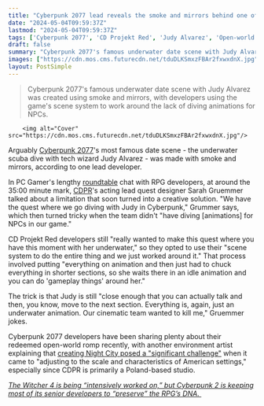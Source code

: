 ```yaml
---
title: "Cyberpunk 2077 lead reveals the smoke and mirrors behind one of the RPG's most unique quests: 'Our cinematic team wanted to kill me'"
date: "2024-05-04T09:59:37Z"
lastmod: "2024-05-04T09:59:37Z"
tags: ['Cyberpunk 2077', 'CD Projekt Red', 'Judy Alvarez', 'Open-world', 'RPG']
draft: false
summary: "Cyberpunk 2077's famous underwater date scene with Judy Alvarez was created using smoke and mirrors, with developers using the game's scene system to work around the lack of diving animations for NPCs."
images: ["https://cdn.mos.cms.futurecdn.net/tduDLKSmxzFBAr2fxwxdnX.jpg"]
layout: PostSimple
---
```

> Cyberpunk 2077's famous underwater date scene with Judy Alvarez was created using smoke and mirrors, with developers using the game's scene system to work around the lack of diving animations for NPCs.


        <img alt="Cover" src="https://cdn.mos.cms.futurecdn.net/tduDLKSmxzFBAr2fxwxdnX.jpg"/>
        
Arguably [Cyberpunk 2077](https://www.gamesradar.com/cyberpunk-2077-guide/)'s most famous date scene - the underwater scuba dive with tech wizard Judy Alvarez - was made with smoke and mirrors, according to one lead developer. 

In PC Gamer's lengthy [roundtable](https://www.youtube.com/watch?v=PAuxb7A1Bdw) chat with RPG developers, at around the 35:00 minute mark, [CDPR](https://www.gamesradar.com/tag/cd-projekt-red/)'s acting lead quest designer Sarah Gruemmer talked about a limitation that soon turned into a creative solution. "We have the quest where we go diving with Judy in Cyberpunk," Grummer says, which then turned tricky when the team didn't "have diving [animations] for NPCs in our game."

CD Projekt Red developers still "really wanted to make this quest where you have this moment with her underwater," so they opted to use their "scene system to do the entire thing and we just worked around it." That process involved putting "everything on animation and then just had to chuck everything in shorter sections, so she waits there in an idle animation and you can do 'gameplay things' around her."

The trick is that Judy is still "close enough that you can actually talk and then, you know, move to the next section. Everything is, again, just an underwater animation. Our cinematic team wanted to kill me," Gruemmer jokes. 

Cyberpunk 2077 developers have been sharing plenty about their redeemed open-world romp recently, with another environment artist explaining that [creating Night City posed a "significant challenge"](https://www.gamesradar.com/games/cyberpunk/cyberpunk-2077s-open-world-posed-a-significant-challenge-for-cd-projekt-red-when-it-came-to-adjusting-to-the-scale-and-characteristics-of-american-settings/) when it came to "adjusting to the scale and characteristics of American settings," especially since CDPR is primarily a Poland-based studio. 

[<em>The Witcher 4 is being “intensively worked on,” but Cyberpunk 2 is keeping most of its senior developers to “preserve” the RPG’s DNA. </em>](https://www.gamesradar.com/the-witcher-4-is-being-intensively-worked-on-but-cyberpunk-2-is-keeping-most-of-its-senior-devs-to-preserve-the-rpgs-dna/)
        